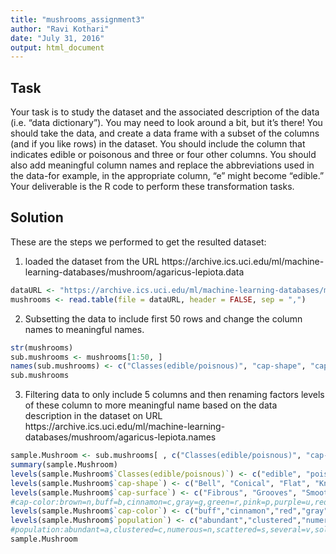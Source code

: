 ```yaml
---
title: "mushrooms_assignment3"
author: "Ravi Kothari"
date: "July 31, 2016"
output: html_document
---
```

## Task
Your task is to study the dataset and the associated description of the data (i.e. "data dictionary"). You may need
to look around a bit, but it's there! You should take the data, and create a data frame with a subset of the columns
(and if you like rows) in the dataset. You should include the column that indicates edible or poisonous and three or
four other columns. You should also add meaningful column names and replace the abbreviations used in the
data-for example, in the appropriate column, "e" might become "edible." Your deliverable is the R code to
perform these transformation tasks.

## Solution
These are the steps we performed to get the resulted dataset:

1. loaded the dataset from the URL https://archive.ics.uci.edu/ml/machine-learning-databases/mushroom/agaricus-lepiota.data

```r
dataURL <- "https://archive.ics.uci.edu/ml/machine-learning-databases/mushroom/agaricus-lepiota.data"
mushrooms <- read.table(file = dataURL, header = FALSE, sep = ",")
```

2. Subsetting the data to include first 50 rows and change the column names to meaningful names.

```r
str(mushrooms)
sub.mushrooms <- mushrooms[1:50, ]
names(sub.mushrooms) <- c("Classes(edible/poisnous)", "cap-shape", "cap-surface", "cap-color", "bruises?", "odor", "gill-attachment", "gill-spacing", "gill-size", "gill-color","stalk-shape", "stalk-root", "stalk-surface-above-ring", "stalk-surface-below-ring", "stalk-color-above-ring", "stalk-color-below-ring", "veil-type", "veil-color", "ring-number", "ring-type", "spore-print-color", "population", "habitat")
sub.mushrooms
```

3. Filtering data to only include 5 columns and then renaming factors levels of these column to more meaningful name based on the data description in the dataset on URL https://archive.ics.uci.edu/ml/machine-learning-databases/mushroom/agaricus-lepiota.names

```r
sample.Mushroom <- sub.mushrooms[ , c("Classes(edible/poisnous)", "cap-shape", "cap-surface", "cap-color", "population")]
summary(sample.Mushroom)
levels(sample.Mushroom$`Classes(edible/poisnous)`) <- c("edible", "poisnous")
levels(sample.Mushroom$`cap-shape`) <- c("Bell", "Conical", "Flat", "Knobbed", "Sunken", "Convex")
levels(sample.Mushroom$`cap-surface`) <- c("Fibrous", "Grooves", "Smooth", "Scaly")
#cap-color:brown=n,buff=b,cinnamon=c,gray=g,green=r,pink=p,purple=u,red=e,white=w,yellow=y
levels(sample.Mushroom$`cap-color`) <- c("buff","cinnamon","red","gray","brown","pink","green","purple","white","yellow")
levels(sample.Mushroom$`population`) <- c("abundant","clustered","numerous","scattered","several","solitary")
#population:abundant=a,clustered=c,numerous=n,scattered=s,several=v,solitary=y
sample.Mushroom
```


